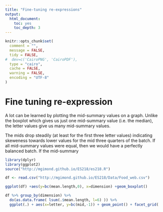 ```yaml
---
title: "Fine-tuning re-expressions"
output:
  html_document:
    toc: yes
    toc_depth: 3
---
```


```r
knitr::opts_chunk$set(
  comment = "",
  message = FALSE,
  tidy = FALSE,
#  dev=c('CairoPNG', 'CairoPDF'),
  type = "cairo",
  cache = FALSE,
  warning = FALSE,
  encoding = "UTF-8"
)
```

# Fine tuning re-expression

A lot can be learned by plotting the mid-summary values on a graph. Unlike the boxplot which gives us just one mid-summary value (i.e. the median), the letter values give us many mid-summary values.

The mids drop steadily (at least for the first three letter values) indicating skeweness towards lower values for the mid three quarters of the batch. If all mid-summary values were equal, then we would have a perfectly balanced batch. If the mid-summary


```r
library(dplyr)
library(ggplot2)
source("http://mgimond.github.io/ES218/es218.R")

df <- read.csv("http://mgimond.github.io/ES218/Data/Food_web.csv")

ggplot(df) +aes(y=bc(mean.length,0), x=dimension) +geom_boxplot()

df %>% group_by(dimension) %>% 
  do(as.data.frame( lsum(.$mean.length, l=6) )) %>%
  ggplot(.) + aes(x=letter, y=bc(mid,-1)) + geom_point() + facet_grid(.~dimension)
```
